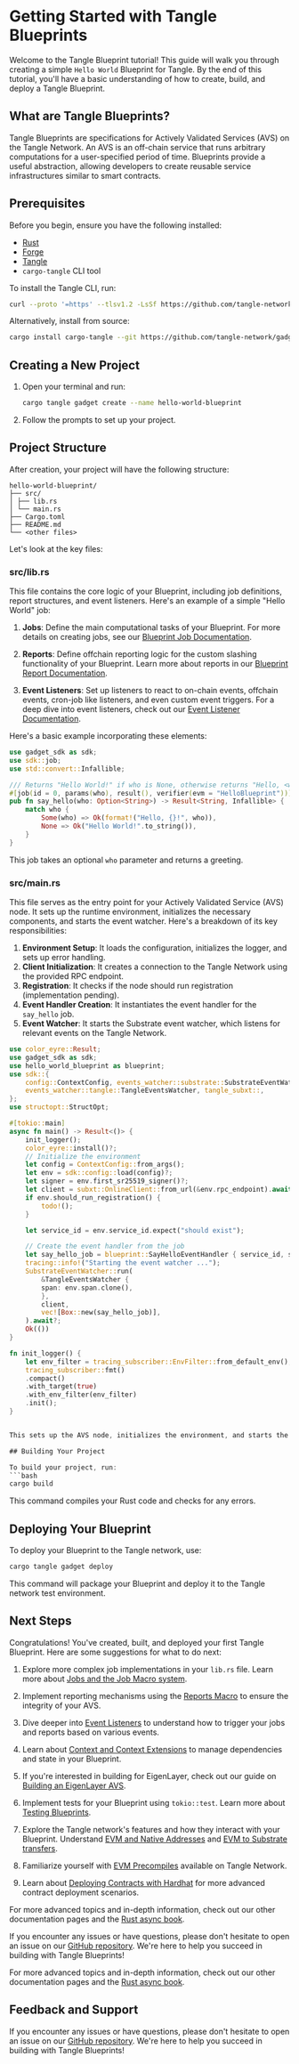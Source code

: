 # Getting Started with Tangle Blueprints

Welcome to the Tangle Blueprint tutorial! This guide will walk you through creating a simple `Hello World` Blueprint for Tangle. By the end of this tutorial, you'll have a basic understanding of how to create, build, and deploy a Tangle Blueprint.

## What are Tangle Blueprints?

Tangle Blueprints are specifications for Actively Validated Services (AVS) on the Tangle Network. An AVS is an off-chain service that runs arbitrary computations for a user-specified period of time. Blueprints provide a useful abstraction, allowing developers to create reusable service infrastructures similar to smart contracts.

## Prerequisites

Before you begin, ensure you have the following installed:

- [Rust](https://www.rust-lang.org/tools/install)
- [Forge](https://getfoundry.sh)
- [Tangle](https://github.com/tangle-network/tangle?tab=readme-ov-file#-getting-started-)
- `cargo-tangle` CLI tool

To install the Tangle CLI, run:

```bash
curl --proto '=https' --tlsv1.2 -LsSf https://github.com/tangle-network/gadget/releases/download/cargo-tangle/v0.1.1-beta.7/cargo-tangle-installer.sh | sh
```

Alternatively, install from source:

```bash
cargo install cargo-tangle --git https://github.com/tangle-network/gadget --force
```

## Creating a New Project

1. Open your terminal and run:

   ```bash
   cargo tangle gadget create --name hello-world-blueprint
   ```

2. Follow the prompts to set up your project.

## Project Structure

After creation, your project will have the following structure:

```
hello-world-blueprint/
├── src/
│ ├── lib.rs
│ └── main.rs
├── Cargo.toml
├── README.md
└── <other files>
```

Let's look at the key files:

### src/lib.rs

This file contains the core logic of your Blueprint, including job definitions, report structures, and event listeners. Here's an example of a simple "Hello World" job:

1. **Jobs**: Define the main computational tasks of your Blueprint. For more details on creating jobs, see our [Blueprint Job Documentation](../developers/blueprint-macros/jobs).

2. **Reports**: Define offchain reporting logic for the custom slashing functionality of your Blueprint. Learn more about reports in our [Blueprint Report Documentation](../developers/blueprint-macros/reports).

3. **Event Listeners**: Set up listeners to react to on-chain events, offchain events, cron-job like listeners, and even custom event triggers. For a deep dive into event listeners, check out our [Event Listener Documentation](../developers/blueprint-event-listeners/introduction).

Here's a basic example incorporating these elements:

```rust
use gadget_sdk as sdk;
use sdk::job;
use std::convert::Infallible;

/// Returns "Hello World!" if who is None, otherwise returns "Hello, <who>!"
#[job(id = 0, params(who), result(), verifier(evm = "HelloBlueprint"))]
pub fn say_hello(who: Option<String>) -> Result<String, Infallible> {
    match who {
        Some(who) => Ok(format!("Hello, {}!", who)),
        None => Ok("Hello World!".to_string()),
    }
}
```

This job takes an optional `who` parameter and returns a greeting.

### src/main.rs

This file serves as the entry point for your Actively Validated Service (AVS) node. It sets up the runtime environment, initializes the necessary components, and starts the event watcher. Here's a breakdown of its key responsibilities:

1. **Environment Setup**: It loads the configuration, initializes the logger, and sets up error handling.
2. **Client Initialization**: It creates a connection to the Tangle Network using the provided RPC endpoint.
3. **Registration**: It checks if the node should run registration (implementation pending).
4. **Event Handler Creation**: It instantiates the event handler for the `say_hello` job.
5. **Event Watcher**: It starts the Substrate event watcher, which listens for relevant events on the Tangle Network.

````rust
use color_eyre::Result;
use gadget_sdk as sdk;
use hello_world_blueprint as blueprint;
use sdk::{
    config::ContextConfig, events_watcher::substrate::SubstrateEventWatcher,
    events_watcher::tangle::TangleEventsWatcher, tangle_subxt::,
};
use structopt::StructOpt;

#[tokio::main]
async fn main() -> Result<()> {
    init_logger();
    color_eyre::install()?;
    // Initialize the environment
    let config = ContextConfig::from_args();
    let env = sdk::config::load(config)?;
    let signer = env.first_sr25519_signer()?;
    let client = subxt::OnlineClient::from_url(&env.rpc_endpoint).await?;
    if env.should_run_registration() {
        todo!();
    }

    let service_id = env.service_id.expect("should exist");

    // Create the event handler from the job
    let say_hello_job = blueprint::SayHelloEventHandler { service_id, signer };
    tracing::info!("Starting the event watcher ...");
    SubstrateEventWatcher::run(
        &TangleEventsWatcher {
        span: env.span.clone(),
        },
        client,
        vec![Box::new(say_hello_job)],
    ).await?;
    Ok(())
}

fn init_logger() {
    let env_filter = tracing_subscriber::EnvFilter::from_default_env();
    tracing_subscriber::fmt()
    .compact()
    .with_target(true)
    .with_env_filter(env_filter)
    .init();
}


This sets up the AVS node, initializes the environment, and starts the event watcher.

## Building Your Project

To build your project, run:
```bash
cargo build
````

This command compiles your Rust code and checks for any errors.

## Deploying Your Blueprint

To deploy your Blueprint to the Tangle network, use:

```bash
cargo tangle gadget deploy
```

This command will package your Blueprint and deploy it to the Tangle network test environment.

## Next Steps

Congratulations! You've created, built, and deployed your first Tangle Blueprint. Here are some suggestions for what to do next:

1. Explore more complex job implementations in your `lib.rs` file. Learn more about [Jobs and the Job Macro system](/developers/blueprint-macros/jobs).

2. Implement reporting mechanisms using the [Reports Macro](/developers/blueprint-macros/reports) to ensure the integrity of your AVS.

3. Dive deeper into [Event Listeners](/developers/blueprint-event-listeners/introduction) to understand how to trigger your jobs and reports based on various events.

4. Learn about [Context and Context Extensions](/developers/blueprint-macros/context) to manage dependencies and state in your Blueprint.

5. If you're interested in building for EigenLayer, check out our guide on [Building an EigenLayer AVS](/developers/eigenlayer-avs).

6. Implement tests for your Blueprint using `tokio::test`. Learn more about [Testing Blueprints](/developers/blueprint-macros/testing).

7. Explore the Tangle network's features and how they interact with your Blueprint. Understand [EVM and Native Addresses](/developers/technicals/addresses) and [EVM to Substrate transfers](/developers/technicals/evm-substrate-transfers).

8. Familiarize yourself with [EVM Precompiles](/developers/technicals/precompiles) available on Tangle Network.

9. Learn about [Deploying Contracts with Hardhat](/developers/technicals/deploy-using-hardhat) for more advanced contract deployment scenarios.

For more advanced topics and in-depth information, check out our other documentation pages and the [Rust async book](https://rust-lang.github.io/async-book/).

If you encounter any issues or have questions, please don't hesitate to open an issue on our [GitHub repository](https://github.com/tangle-network/blueprint-template/issues). We're here to help you succeed in building with Tangle Blueprints!

For more advanced topics and in-depth information, check out our other documentation pages and the [Rust async book](https://rust-lang.github.io/async-book/).

## Feedback and Support

If you encounter any issues or have questions, please don't hesitate to open an issue on our [GitHub repository](https://github.com/tangle-network/blueprint-template/issues). We're here to help you succeed in building with Tangle Blueprints!
